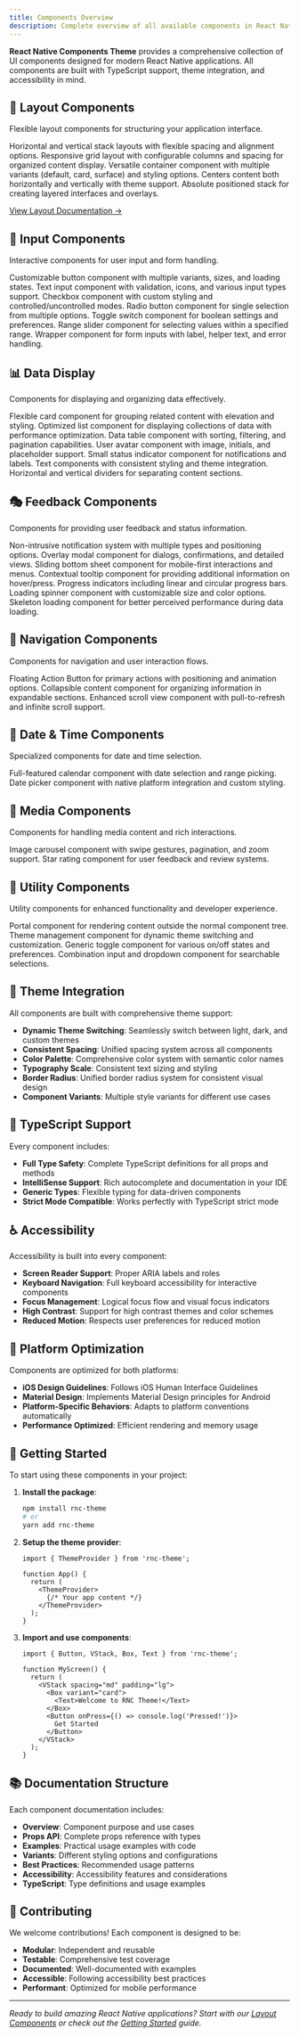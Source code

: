 ```yaml
---
title: Components Overview
description: Complete overview of all available components in React Native Components Theme
---
```



**React Native Components Theme** provides a comprehensive collection of UI components designed for modern React Native applications. All components are built with TypeScript support, theme integration, and accessibility in mind.

## 🎨 Layout Components

Flexible layout components for structuring your application interface.

<CardGrid stagger>
	<Card title="HStack & VStack" icon="seti:layout">
		Horizontal and vertical stack layouts with flexible spacing and alignment options.
	</Card>
	<Card title="Grid" icon="seti:grid">
		Responsive grid layout with configurable columns and spacing for organized content display.
	</Card>
	<Card title="Box" icon="seti:box">
		Versatile container component with multiple variants (default, card, surface) and styling options.
	</Card>
	<Card title="Center" icon="seti:center">
		Centers content both horizontally and vertically with theme support.
	</Card>
	<Card title="ZStack" icon="seti:stack">
		Absolute positioned stack for creating layered interfaces and overlays.
	</Card>
</CardGrid>

[View Layout Documentation →](/components/layout)

## 🔘 Input Components

Interactive components for user input and form handling.

<CardGrid stagger>
	<Card title="Button" icon="seti:button">
		Customizable button component with multiple variants, sizes, and loading states.
	</Card>
	<Card title="Input" icon="seti:input">
		Text input component with validation, icons, and various input types support.
	</Card>
	<Card title="Checkbox" icon="seti:checkbox">
		Checkbox component with custom styling and controlled/uncontrolled modes.
	</Card>
	<Card title="Radio" icon="seti:radio">
		Radio button component for single selection from multiple options.
	</Card>
	<Card title="Switcher" icon="seti:switch">
		Toggle switch component for boolean settings and preferences.
	</Card>
	<Card title="Slider" icon="seti:slider">
		Range slider component for selecting values within a specified range.
	</Card>
	<Card title="Form Control" icon="seti:form">
		Wrapper component for form inputs with label, helper text, and error handling.
	</Card>
</CardGrid>

## 📊 Data Display

Components for displaying and organizing data effectively.

<CardGrid stagger>
	<Card title="Card" icon="seti:card">
		Flexible card component for grouping related content with elevation and styling.
	</Card>
	<Card title="List" icon="seti:list">
		Optimized list component for displaying collections of data with performance optimization.
	</Card>
	<Card title="Table" icon="seti:table">
		Data table component with sorting, filtering, and pagination capabilities.
	</Card>
	<Card title="Avatar" icon="seti:avatar">
		User avatar component with image, initials, and placeholder support.
	</Card>
	<Card title="Badge" icon="seti:badge">
		Small status indicator component for notifications and labels.
	</Card>
	<Card title="Typography" icon="seti:text">
		Text components with consistent styling and theme integration.
	</Card>
	<Card title="Divider" icon="seti:divider">
		Horizontal and vertical dividers for separating content sections.
	</Card>
</CardGrid>

## 🎭 Feedback Components

Components for providing user feedback and status information.

<CardGrid stagger>
	<Card title="Toast" icon="seti:toast">
		Non-intrusive notification system with multiple types and positioning options.
	</Card>
	<Card title="Modal" icon="seti:modal">
		Overlay modal component for dialogs, confirmations, and detailed views.
	</Card>
	<Card title="Bottom Sheet" icon="seti:sheet">
		Sliding bottom sheet component for mobile-first interactions and menus.
	</Card>
	<Card title="Tooltip" icon="seti:tooltip">
		Contextual tooltip component for providing additional information on hover/press.
	</Card>
	<Card title="Progress" icon="seti:progress">
		Progress indicators including linear and circular progress bars.
	</Card>
	<Card title="Spinner" icon="seti:spinner">
		Loading spinner component with customizable size and color options.
	</Card>
	<Card title="Skeleton" icon="seti:skeleton">
		Skeleton loading component for better perceived performance during data loading.
	</Card>
</CardGrid>

## 🎯 Navigation Components

Components for navigation and user interaction flows.

<CardGrid stagger>
	<Card title="FAB" icon="seti:fab">
		Floating Action Button for primary actions with positioning and animation options.
	</Card>
	<Card title="Accordion" icon="seti:accordion">
		Collapsible content component for organizing information in expandable sections.
	</Card>
	<Card title="Scroll" icon="seti:scroll">
		Enhanced scroll view component with pull-to-refresh and infinite scroll support.
	</Card>
</CardGrid>

## 📅 Date & Time Components

Specialized components for date and time selection.

<CardGrid stagger>
	<Card title="Calendar" icon="seti:calendar">
		Full-featured calendar component with date selection and range picking.
	</Card>
	<Card title="Date Picker" icon="seti:date">
		Date picker component with native platform integration and custom styling.
	</Card>
</CardGrid>

## 🎨 Media Components

Components for handling media content and rich interactions.

<CardGrid stagger>
	<Card title="Image Carousel" icon="seti:image">
		Image carousel component with swipe gestures, pagination, and zoom support.
	</Card>
	<Card title="Rating" icon="seti:star">
		Star rating component for user feedback and review systems.
	</Card>
</CardGrid>

## 🔧 Utility Components

Utility components for enhanced functionality and developer experience.

<CardGrid stagger>
	<Card title="Portal" icon="seti:portal">
		Portal component for rendering content outside the normal component tree.
	</Card>
	<Card title="Theme Manager" icon="seti:theme">
		Theme management component for dynamic theme switching and customization.
	</Card>
	<Card title="Toggle" icon="seti:toggle">
		Generic toggle component for various on/off states and preferences.
	</Card>
	<Card title="Combobox" icon="seti:combo">
		Combination input and dropdown component for searchable selections.
	</Card>
</CardGrid>

## 🎨 Theme Integration

All components are built with comprehensive theme support:

- **Dynamic Theme Switching**: Seamlessly switch between light, dark, and custom themes
- **Consistent Spacing**: Unified spacing system across all components
- **Color Palette**: Comprehensive color system with semantic color names
- **Typography Scale**: Consistent text sizing and styling
- **Border Radius**: Unified border radius system for consistent visual design
- **Component Variants**: Multiple style variants for different use cases

## 🔧 TypeScript Support

Every component includes:

- **Full Type Safety**: Complete TypeScript definitions for all props and methods
- **IntelliSense Support**: Rich autocomplete and documentation in your IDE
- **Generic Types**: Flexible typing for data-driven components
- **Strict Mode Compatible**: Works perfectly with TypeScript strict mode

## ♿ Accessibility

Accessibility is built into every component:

- **Screen Reader Support**: Proper ARIA labels and roles
- **Keyboard Navigation**: Full keyboard accessibility for interactive components
- **Focus Management**: Logical focus flow and visual focus indicators
- **High Contrast**: Support for high contrast themes and color schemes
- **Reduced Motion**: Respects user preferences for reduced motion

## 📱 Platform Optimization

Components are optimized for both platforms:

- **iOS Design Guidelines**: Follows iOS Human Interface Guidelines
- **Material Design**: Implements Material Design principles for Android
- **Platform-Specific Behaviors**: Adapts to platform conventions automatically
- **Performance Optimized**: Efficient rendering and memory usage

## 🚀 Getting Started

To start using these components in your project:

1. **Install the package**:
   ```bash
   npm install rnc-theme
   # or
   yarn add rnc-theme
   ```

2. **Setup the theme provider**:
   ```tsx
   import { ThemeProvider } from 'rnc-theme';

   function App() {
     return (
       <ThemeProvider>
         {/* Your app content */}
       </ThemeProvider>
     );
   }
   ```

3. **Import and use components**:
   ```tsx
   import { Button, VStack, Box, Text } from 'rnc-theme';

   function MyScreen() {
     return (
       <VStack spacing="md" padding="lg">
         <Box variant="card">
           <Text>Welcome to RNC Theme!</Text>
         </Box>
         <Button onPress={() => console.log('Pressed!')}>
           Get Started
         </Button>
       </VStack>
     );
   }
   ```

## 📚 Documentation Structure

Each component documentation includes:

- **Overview**: Component purpose and use cases
- **Props API**: Complete props reference with types
- **Examples**: Practical usage examples with code
- **Variants**: Different styling options and configurations
- **Best Practices**: Recommended usage patterns
- **Accessibility**: Accessibility features and considerations
- **TypeScript**: Type definitions and usage examples

## 🤝 Contributing

We welcome contributions! Each component is designed to be:

- **Modular**: Independent and reusable
- **Testable**: Comprehensive test coverage
- **Documented**: Well-documented with examples
- **Accessible**: Following accessibility best practices
- **Performant**: Optimized for mobile performance

---

*Ready to build amazing React Native applications? Start with our [Layout Components](/components/layout) or check out the [Getting Started](/getting-started/installation) guide.*